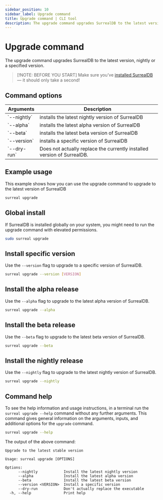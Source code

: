 ```yaml
---
sidebar_position: 10
sidebar_label: Upgrade command
title: Upgrade command | CLI tool
description: The upgrade command upgrades SurrealDB to the latest version, nightly or a specified version.
---
```



# Upgrade command

The upgrade command upgrades SurrealDB to the latest version, nightly or a specified version.


> [!NOTE: BEFORE YOU START]
> Make sure you’ve [installed SurrealDB](/docs/surrealdb/installation) — it should only take a second!

## Command options

<table>
    <thead>
        <tr>
            <th colspan="2">Arguments</th>
            <th>Description</th>
        </tr>
    </thead>  
    <tbody>
        <tr>
            <td colspan="2">
                `--nightly`
               <Label label="optional" />
            </td>
            <td>
            installs the latest nightly version of SurrealDB
            </td>
        </tr>
                <tr>
            <td colspan="2">
                `--alpha`
               <Label label="optional" />
            </td>
            <td>
            installs the latest alpha version of SurrealDB
            </td>
        </tr>
        <tr>
            <td colspan="2">
                `--beta`
               <Label label="optional" />
            </td>
            <td>
            installs the latest beta version of SurrealDB
            </td>
        </tr>
        <tr>
            <td colspan="2">
                `--version`
               <Label label="optional" />
            </td>
            <td>
                installs a specific version of SurrealDB
            </td>
        </tr>
        <tr>
            <td colspan="2">
                `--dry-run`
               <Label label="optional" />
            </td>
            <td>
                Does not actually replace the currently installed version of SurrealDB.
            </td>
        </tr>
    </tbody>
</table>

## Example usage

This example shows how you can use the upgrade command to upgrade to the latest version of SurrealDB

```bash
surreal upgrade
```

## Global install

If SurrealDB is installed globally on your system, you might need to run the upgrade command with elevated permissions.

```bash
sudo surreal upgrade
```

## Install specific version

Use the `--version` flag to upgrade to a specific version of SurrealDB.

```bash
surreal upgrade --version [VERSION]
```

## Install the alpha release

<Since v="v1.5.3" />

Use the `--alpha` flag to upgrade to the latest alpha version of SurrealDB.

```bash
surreal upgrade --alpha
```


## Install the beta release

<Since v="v1.1.0" />

Use the `--beta` flag to upgrade to the latest beta version of SurrealDB.

```bash
surreal upgrade --beta
```

## Install the nightly release 

Use the `--nightly` flag to upgrade to the latest nightly version of SurrealDB.

```bash
surreal upgrade --nightly
```

## Command help

To see the help information and usage instructions, in a terminal run the `surreal upgrade --help` command without any further arguments. This command gives general information on the arguments, inputs, and additional options for the `upgrade` command.

```bash
surreal upgrade --help
```

The output of the above command:

```
Upgrade to the latest stable version

Usage: surreal upgrade [OPTIONS]

Options:
      --nightly            Install the latest nightly version
      --alpha              Install the latest alpha version
      --beta               Install the latest beta version
      --version <VERSION>  Install a specific version
      --dry-run            Don't actually replace the executable
  -h, --help               Print help
```
